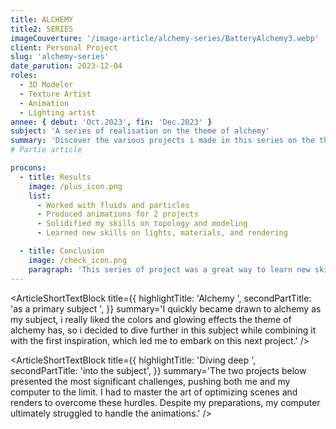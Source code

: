 ```yaml
---
title: ALCHEMY
title2: SERIES
imageCouverture: '/image-article/alchemy-series/BatteryAlchemy3.webp'
client: Personal Project
slug: 'alchemy-series'
date_parution: 2023-12-04
roles:
  - 3D Modeler
  - Texture Artist
  - Animation
  - Lighting artist
annee: { debut: 'Oct.2023', fin: 'Dec.2023' }
subject: 'A series of realisation on the theme of alchemy'
summary: 'Discover the various projects i made in this series on the theme of alchemy, learn how it all started and how this project was made. This project is based on Blender and Photoshop'
# Partie article

procons:
  - title: Results
    image: /plus_icon.png
    list:
      - Worked with fluids and particles
      - Produced animations for 2 projects
      - Solidified my skills on topology and modeling
      - Learned new skills on lights, materials, and rendering

  - title: Conclusion
    image: /check_icon.png
    paragraph: 'This series of project was a great way to learn new skills and to solidify my knowledge on modeling, topology, materials, lights, and rendering. I also learned how to work with fluids and particles in blender. I am very happy with the results and i am looking forward to making more projects like those.'
---
```



<ArticleSectionTitle
  title='First inspiration'
  shortDescription='It all begin when i made the battery animation tutorial of polygon runway. I then decided to make some projects with fluids and particles in blender.'
/>
<ArticleVideo
  src=' /image-article/alchemy-series/battery_anim.mp4'
  caption='battery animation'
/>

<ArticleShortTextBlock
  title={{
    highlightTitle: 'Alchemy ',
    secondPartTitle: 'as a primary subject ',
  }}
  summary='I quickly became drawn to alchemy as my subject, i really liked the colors and glowing effects the theme of alchemy has, so i decided to dive further in this subject while combining it with the first inspiration, which led me to embark on this next project.'
/>

<ArticleVideo
  src=' /image-article/alchemy-series/battery_alchemy1_anim.mp4'
  caption='Alchemy tank n°1 animation'
/>

<ArticleShortTextBlock
  title={{
    highlightTitle: 'Diving deep ',
    secondPartTitle: 'into the subject',
  }}
  summary='The two projects below presented the most significant challenges, pushing both me and my computer to the limit. I had to master the art of optimizing scenes and renders to overcome these hurdles. Despite my preparations, my computer ultimately struggled to handle the animations.'
/>

<ArticleImage
  src='/image-article/alchemy-series/BatteryAlchemy2.webp'
  alt='Alchemy tank N°2'
  caption='Alchemy tank N°2'
/>
<ArticleImage
  src='/image-article/alchemy-series/BatteryAlchemy3.webp'
  alt='Alchemy tank N°3'
  caption='Alchemy tank N°3'
/>
